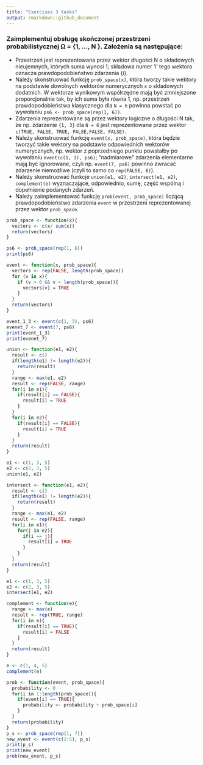 ```yaml
---
title: "Exercises 3 tasks"
output: rmarkdown::github_document
---
```

### Zaimplementuj obsługę skończonej przestrzeni probabilistycznej Ω = {1, ..., N }. Założenia są następujące:
 -  Przestrzeń jest reprezentowana przez wektor długości N o składowych nieujemnych,
 których suma wynosi 1; składowa numer 'i' tego wektora oznacza prawdopodobieństwo
 zdarzenia {i}.
 - Należy skonstruować funkcję `prob_space(x)`, która tworzy takie wektory na
 podstawie dowolnych wektorów numerycznych `x` o składowych dodatnich. W wektorze
 wynikowym współrzędne mają być zmniejszone proporcjonalnie tak, by ich suma była
 równa 1, np. przestrzeń prawdopodobieństwa klasycznego dla `N = 6` powinna powstać
 po wywołaniu `ps6 <- prob_space(rep(1, 6))`.
 - Zdarzenia reprezentowane są przez wektory logiczne o długości N tak, że np.
 zdarzenie `{1, 3}` dla `N = 6` jest reprezentowane przez wektor
 `c(TRUE, FALSE, TRUE, FALSE,FALSE, FALSE)`.
 - Należy skonstruować funkcję `event(x, prob_space)`, która będzie tworzyć takie
 wektory na podstawie odpowiednich wektorów numerycznych, np. wektor z poprzedniego
 punktu powstałby po wywołaniu `event(c(1, 3), ps6)`; “nadmiarowe” zdarzenia
 elementarne mają być ignorowane, czyli np. `event(7, ps6)` powinno zwracać zdarzenie
 niemożliwe (czyli to samo co `rep(FALSE, 6)`).
 - Należy skonstruować funkcje `union(e1, e2)`, `intersect(e1, e2)`, `complement(e)`
 wyznaczające, odpowiednio, sumę, część wspólną i dopełnienie podanych zdarzeń.
 - Należy zaimplementować funkcję `prob(event, prob_space)` liczącą
 prawdopodobieństwo zdarzenia `event` w przestrzeni reprezentowanej przez wektor `prob_space`.
```r
prob_space <- function(x){
  vectors <- c(x/ sum(x))
  return(vectors)
}

ps6 <- prob_space(rep(1, 6))
print(ps6)
```
```r
event <- function(x, prob_space){
  vectors <- rep(FALSE, length(prob_space))
  for (v in x){
    if (v > 0 && v < length(prob_space)){
      vectors[v] = TRUE
    }
  }
  return(vectors)
}

event_1_3 <- event(c(1, 3), ps6)
evenet_7 <- event(7, ps6)
print(event_1_3)
print(evenet_7)
```
```r
union <- function(e1, e2){
  result <- c()
  if(length(e1) != length(e2)){
    return(result)
  }
  range <- max(e1, e2)
  result <- rep(FALSE, range)
  for(i in e1){
    if(result[i] == FALSE){
      result[i] = TRUE
    }
  }
  for(i in e2){
    if(result[i] == FALSE){
      result[i] = TRUE
    }
  }
  return(result)
}

e1 <- c(1, 3, 5)
e2 <- c(2, 3, 5)
union(e1, e2)
```
```r
intersect <- function(e1, e2){
  result <- c()
  if(length(e1) != length(e2)){
    return(result)
  }
  range <- max(e1, e2)
  result <- rep(FALSE, range)
  for(i in e1){
    for(j in e2){
      if(i == j){
        result[i] = TRUE
      }
    }
  }
  return(result)
}

e1 <- c(1, 3, 5)
e2 <- c(2, 3, 5)
intersect(e1, e2)
```
```r
complement <- function(e){
  range <- max(e)
  result <- rep(TRUE, range)
  for(i in e){
    if(result[i] == TRUE){
      result[i] = FALSE
    }
  }
  return(result)
}

e <- c(1, 4, 5)
complement(e)
```
```r
prob <- function(event, prob_space){
  probability <- 0
  for(i in 1:length(prob_space)){
    if(event[i] == TRUE){
      probability <- probability + prob_space[i]
    }
  }
  return(probability)
}
p_s <- prob_space(rep(1, 7))
new_event <- event(c(2:5), p_s)
print(p_s)
print(new_event)
prob(new_event, p_s)
```